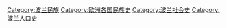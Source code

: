 [[Category:波兰民族|Category:波兰民族]]
[[Category:欧洲各国民族史|Category:欧洲各国民族史]]
[[Category:波兰社会史|Category:波兰社会史]]
[[Category:波兰人口史|Category:波兰人口史]]